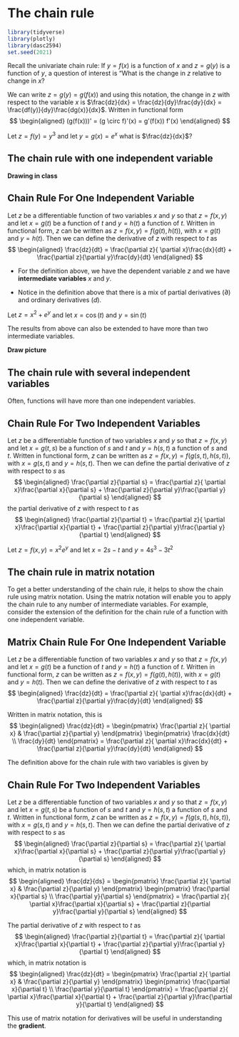 # The chain rule

```r
library(tidyverse)
library(plotly)
library(dasc2594)
set.seed(2021)
```

Recall the univariate chain rule: If $y = f(x)$ is a function of $x$ and $z = g(y)$ is a function of $y$, a question of interest is "What is the change in $z$ relative to change in $x$?

We can write $z = g(y) = g(f(x))$ and using this notation, the change in $z$ with respect to the variable $x$ is $\frac{dz}{dx} = \frac{dz}{dy}\frac{dy}{dx} = \frac{df(y)}{dy}\frac{dg(x)}{dx}$. Written in functional form
$$
\begin{aligned}
(g(f(x)))' = (g \circ f)'(x) = g'(f(x)) f'(x)
\end{aligned}
$$

::: {#exm-}
Let $z = f(y) = y^3$ and let $y = g(x) = e^{x}$ what is $\frac{dz}{dx}$?
:::

## The chain rule with one independent variable

**Drawing in class**

::: {#def-}
## Chain Rule For One Independent Variable

Let $z$ be a differentiable function of two variables $x$ and $y$ so that $z = f(x, y)$ and let $x=g(t)$ be a function of $t$ and $y=h(t)$ a function of $t$. Written in functional form, $z$ can be written as $z = f(x, y) = f(g(t), h(t))$, with $x=g(t)$ and $y=h(t)$. Then we can define the derivative of $z$ with respect to $t$ as 
$$
\begin{aligned}
\frac{dz}{dt} = \frac{\partial z}{ \partial x}\frac{dx}{dt} + \frac{\partial z}{\partial y}\frac{dy}{dt}
\end{aligned}
$$
    
* For the definition above, we have the dependent variable $z$ and we have **intermediate variables** $x$ and $y$. 

* Notice in the definition above that there is a mix of partial derivatives ($\partial$) and ordinary derivatives ($d$).

:::
<!-- Could be added to above definition -->
<!-- . Then $z = f(g(t), h(t))$ -->
<!-- \begin{aligned} -->
<!-- f(g(t), h(t)) = \frac{dz}{dx}\frac{dx}{dt} + \frac{dz}{dy}\frac{dy}{dt} -->
<!-- \end{aligned} -->

::: {#exm-}
Let $z = x^2 + e^y$ and let $x = \cos(t)$ and $y = \sin(t)$ 
:::


The results from above can also be extended to have more than two intermediate variables. 

**Draw picture**

## The chain rule with several independent variables

Often, functions will have more than one independent variables. 

::: {#def-}
## Chain Rule For Two Independent Variables
Let $z$ be a differentiable function of two variables $x$ and $y$ so that $z = f(x, y)$ and let $x=g(t, s)$ be a function of $s$ and $t$ and $y=h(s, t)$ a function of $s$ and $t$. Written in functional form, $z$ can be written as $z = f(x, y) = f(g(s, t), h(s, t))$, with $x=g(s, t)$ and $y=h(s, t)$. Then we can define the partial derivative of $z$ with respect to $s$ as 
$$
\begin{aligned}
\frac{\partial z}{\partial s} = \frac{\partial z}{ \partial x}\frac{\partial x}{\partial s} + \frac{\partial z}{\partial y}\frac{\partial y}{\partial s}
\end{aligned}
$$
the partial derivative of $z$ with respect to $t$ as 
$$
\begin{aligned}
\frac{\partial z}{\partial t} = \frac{\partial z}{ \partial x}\frac{\partial x}{\partial t} + \frac{\partial z}{\partial y}\frac{\partial y}{\partial t}
\end{aligned}
$$
:::


::: {#exm-}
Let $z = f(x, y) = x^2 e^y$ and let $x = 2s - t$ and $y = 4s^3-3t^2$
:::



<!-- ## Implicit differentiation -->

## The chain rule in matrix notation


To get a better understanding of the chain rule, it helps to show the chain rule using matrix notation. Using the matrix notation will enable you to apply the chain rule to any number of intermediate variables. For example, consider the extension of the definition for the chain rule of a function with one independent variable. 

::: {#def-}
## Matrix Chain Rule For One Independent Variable

Let $z$ be a differentiable function of two variables $x$ and $y$ so that $z = f(x, y)$ and let $x=g(t)$ be a function of $t$ and $y=h(t)$ a function of $t$. Written in functional form, $z$ can be written as $z = f(x, y) = f(g(t), h(t))$, with $x=g(t)$ and $y=h(t)$. Then we can define the derivative of $z$ with respect to $t$ as 
$$
\begin{aligned}
\frac{dz}{dt} = \frac{\partial z}{ \partial x}\frac{dx}{dt} + \frac{\partial z}{\partial y}\frac{dy}{dt}
\end{aligned}
$$
    
Written in matrix notation, this is 
$$
\begin{aligned}
\frac{dz}{dt} = \begin{pmatrix} \frac{\partial z}{ \partial x} & \frac{\partial z}{\partial y} \end{pmatrix} \begin{pmatrix} \frac{dx}{dt} \\  \frac{dy}{dt} \end{pmatrix} = \frac{\partial z}{ \partial x}\frac{dx}{dt} + \frac{\partial z}{\partial y}\frac{dy}{dt}
\end{aligned}
$$
:::

The definition above for the chain rule with two variables is given by 

::: {#def-}
## Chain Rule For Two Independent Variables

Let $z$ be a differentiable function of two variables $x$ and $y$ so that $z = f(x, y)$ and let $x=g(t, s)$ be a function of $s$ and $t$ and $y=h(s, t)$ a function of $s$ and $t$. Written in functional form, $z$ can be written as $z = f(x, y) = f(g(s, t), h(s, t))$, with $x=g(s, t)$ and $y=h(s, t)$. Then we can define the partial derivative of $z$ with respect to $s$ as 
$$
\begin{aligned}
\frac{\partial z}{\partial s} = \frac{\partial z}{ \partial x}\frac{\partial x}{\partial s} + \frac{\partial z}{\partial y}\frac{\partial y}{\partial s}
\end{aligned}
$$
which, in matrix notation is
$$
\begin{aligned}
\frac{dz}{ds} = \begin{pmatrix} \frac{\partial z}{ \partial x} & \frac{\partial z}{\partial y} \end{pmatrix} \begin{pmatrix} \frac{\partial x}{\partial s} \\  \frac{\partial y}{\partial s} \end{pmatrix} = \frac{\partial z}{ \partial x}\frac{\partial x}{\partial s} + \frac{\partial z}{\partial y}\frac{\partial y}{\partial s}
\end{aligned}
$$
    
The partial derivative of $z$ with respect to $t$ as 
$$
\begin{aligned}
\frac{\partial z}{\partial t} = \frac{\partial z}{ \partial x}\frac{\partial x}{\partial t} + \frac{\partial z}{\partial y}\frac{\partial y}{\partial t}
\end{aligned}
$$
which, in matrix notation is
$$
\begin{aligned}
\frac{dz}{dt} = \begin{pmatrix} \frac{\partial z}{ \partial x} & \frac{\partial z}{\partial y} \end{pmatrix} \begin{pmatrix} \frac{\partial x}{\partial t} \\  \frac{\partial y}{\partial t} \end{pmatrix} = \frac{\partial z}{ \partial x}\frac{\partial x}{\partial t} + \frac{\partial z}{\partial y}\frac{\partial y}{\partial t}
\end{aligned}
$$
:::

This use of matrix notation for derivatives will be useful in understanding the **gradient**.
